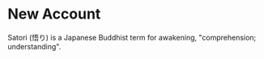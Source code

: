 # New Account

Satori (悟り) is a Japanese Buddhist term for awakening, "comprehension; understanding".
